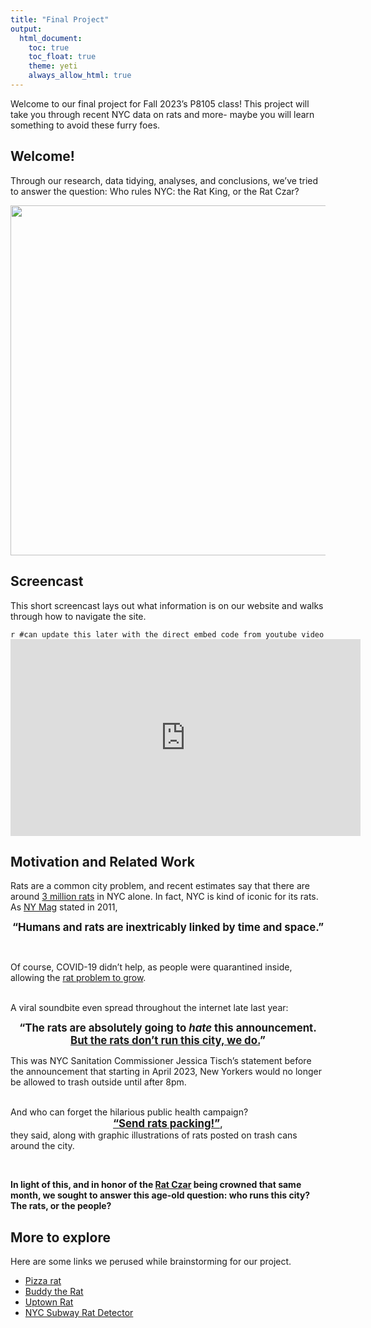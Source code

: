 ```yaml
---
title: "Final Project"
output:
  html_document:
    toc: true
    toc_float: true
    theme: yeti
    always_allow_html: true
---
```


Welcome to our final project for Fall 2023's P8105 class! This project will take you through recent NYC data on rats and more- maybe you will learn something to avoid these furry foes.

## Welcome!

Through our research, data tidying, analyses, and conclusions, we've tried to answer the question: Who rules NYC: the Rat King, or the Rat Czar?

<img src="pics/rat-bg.png" width="560">

## Screencast
This short screencast lays out what information is on our website and walks through how to navigate the site.

`r #can update this later with the direct embed code from youtube video`
<iframe width="560" height="315" src="https://www.youtube.com/embed/cosTXRzBb0E" title="How NYC Became a Rat Kingdom 🐀" frameborder="0" allow="accelerometer; autoplay; clipboard-write; encrypted-media; gyroscope; picture-in-picture; web-share" allowfullscreen></iframe>


## Motivation and Related Work
Rats are a common city problem, and recent estimates say that there are around [3 million rats](https://pix11.com/news/morning/city-rat-population-reaches-3-million-pest-control-company-claims/) in NYC alone. In fact, NYC is kind of iconic for its rats. As [NY Mag](https://nymag.com/news/features/rats-2011-11/) stated in 2011,<br>

<big><center>**"Humans and rats are inextricably linked by time and space."**
</big></center><br>


Of course, COVID-19 didn't help, as people were quarantined inside, allowing the [rat problem to grow](https://english.elpais.com/usa/2022-06-13/the-rat-scourge-tarnishing-new-yorks-image-and-post-covid-recovery.html).


<br>A viral soundbite even spread throughout the internet late last year:

<center><big>**"The rats are absolutely going to _hate_ this announcement. [But the rats don't run this city, we do.](https://www.npr.org/2022/10/19/1130026635/new-york-is-fighting-rats-in-the-streets)"**</big></center>

This was NYC Sanitation Commissioner Jessica Tisch's statement before the announcement that starting in April 2023, New Yorkers would no longer be allowed to trash outside until after 8pm.

<br>And who can forget the hilarious public health campaign? <br>
<big><center>**["Send rats packing!"](https://www.nyc.gov/assets/queenscb2/downloads/pdf/notices/2023/SetoutTimes-Residential-Flyer-2023-02.pdf)**, </big></center>

they said, along with graphic illustrations of rats posted on trash cans around the city.
<p><br>

**In light of this, and in honor of the [Rat Czar](https://www.nyc.gov/office-of-the-mayor/news/249-23/mayor-adams-anoints-kathleen-corradi-nyc-s-first-ever-rat-czar-) being crowned that same month, we sought to answer this age-old question: who runs this city? The rats, or the people?**
<p>

## More to explore
Here are some links we perused while brainstorming for our project.

* [Pizza rat](https://www.theguardian.com/world/video/2015/sep/21/pizza-rat-new-york-subway-video)
* [Buddy the Rat](https://untappedcities.com/2023/08/03/buddy-the-rat-tiktok/)
* [Uptown Rat](https://www.tiktok.com/@justasmallbird/video/7304051573041188127?_r=1&_t=8huZVoS7dOt)
* [NYC Subway Rat Detector](https://transitapp.com/rats)
